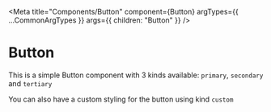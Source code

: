 
<Meta title="Components/Button" component={Button} argTypes={{ ...CommonArgTypes }} args={{ children: "Button" }} />

# Button

This is a simple Button component with 3 kinds available: `primary`, `secondary` and `tertiary`

<Canvas>
    <Story story={stories.Primary} />
    <Story story={stories.Secondary} />
    <Story story={stories.Tertiary} />
</Canvas>

You can also have a custom styling for the button using kind `custom`

<Canvas>
    <Story story={stories.Custom} />
</Canvas>
